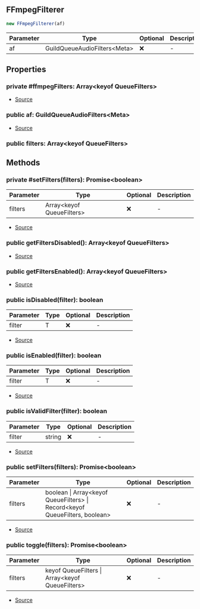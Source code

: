 ## FFmpegFilterer

```typescript
new FFmpegFilterer(af)
```
| Parameter | Type | Optional | Description |
| ----------- | ----------- | ----------- | ----------- |
| af | GuildQueueAudioFilters\<Meta> | ❌ | - |

## Properties
### private  #ffmpegFilters: Array\<keyof QueueFilters>
- [Source](https://github.com/Androz2091/discord-player/blob/8b29b68/packages/discord-player/src/Structures/GuildQueue/GuildQueueAudioFilters.ts#L88)
### public  af: GuildQueueAudioFilters\<Meta>
- [Source](https://github.com/Androz2091/discord-player/blob/8b29b68/packages/discord-player/src/Structures/GuildQueue/GuildQueueAudioFilters.ts#L89)
### public  filters: Array\<keyof QueueFilters>

## Methods
### private  #setFilters(filters): Promise\<boolean>
| Parameter | Type | Optional | Description |
| ----------- | ----------- | ----------- | ----------- |
| filters | Array\<keyof QueueFilters> | ❌ | - |


- [Source](https://github.com/Androz2091/discord-player/blob/8b29b68/packages/discord-player/src/Structures/GuildQueue/GuildQueueAudioFilters.ts#L91)
### public  getFiltersDisabled(): Array\<keyof QueueFilters>
- [Source](https://github.com/Androz2091/discord-player/blob/8b29b68/packages/discord-player/src/Structures/GuildQueue/GuildQueueAudioFilters.ts#L135)
### public  getFiltersEnabled(): Array\<keyof QueueFilters>
- [Source](https://github.com/Androz2091/discord-player/blob/8b29b68/packages/discord-player/src/Structures/GuildQueue/GuildQueueAudioFilters.ts#L131)
### public  isDisabled(filter): boolean
| Parameter | Type | Optional | Description |
| ----------- | ----------- | ----------- | ----------- |
| filter | T | ❌ | - |


- [Source](https://github.com/Androz2091/discord-player/blob/8b29b68/packages/discord-player/src/Structures/GuildQueue/GuildQueueAudioFilters.ts#L143)
### public  isEnabled(filter): boolean
| Parameter | Type | Optional | Description |
| ----------- | ----------- | ----------- | ----------- |
| filter | T | ❌ | - |


- [Source](https://github.com/Androz2091/discord-player/blob/8b29b68/packages/discord-player/src/Structures/GuildQueue/GuildQueueAudioFilters.ts#L139)
### public  isValidFilter(filter): boolean
| Parameter | Type | Optional | Description |
| ----------- | ----------- | ----------- | ----------- |
| filter | string | ❌ | - |


- [Source](https://github.com/Androz2091/discord-player/blob/8b29b68/packages/discord-player/src/Structures/GuildQueue/GuildQueueAudioFilters.ts#L147)
### public  setFilters(filters): Promise\<boolean>
| Parameter | Type | Optional | Description |
| ----------- | ----------- | ----------- | ----------- |
| filters | boolean \| Array\<keyof QueueFilters> \| Record\<keyof QueueFilters, boolean> | ❌ | - |


- [Source](https://github.com/Androz2091/discord-player/blob/8b29b68/packages/discord-player/src/Structures/GuildQueue/GuildQueueAudioFilters.ts#L96)
### public  toggle(filters): Promise\<boolean>
| Parameter | Type | Optional | Description |
| ----------- | ----------- | ----------- | ----------- |
| filters | keyof QueueFilters \| Array\<keyof QueueFilters> | ❌ | - |


- [Source](https://github.com/Androz2091/discord-player/blob/8b29b68/packages/discord-player/src/Structures/GuildQueue/GuildQueueAudioFilters.ts#L119)